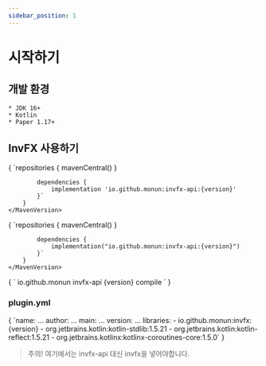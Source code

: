 ```yaml
---
sidebar_position: 1
---
```


# 시작하기


## 개발 환경
    * JDK 16+
    * Kotlin
    * Paper 1.17+

## InvFX 사용하기
<Tabs>
  <TabItem value="groovy" label="groovy" default>
    <MavenVersion language="groovy" notation="io.github.monun:invfx-api">
        {
            `repositories {
                mavenCentral()
            }
                
            dependencies {
                implementation 'io.github.monun:invfx-api:{version}'
            }`
        }
    </MavenVersion>
  </TabItem>
  <TabItem value="kotlin" label="kotlin">
    <MavenVersion language="kotlin" notation="io.github.monun:invfx-api">
        {
            `repositories {
                mavenCentral()
            }
            
            dependencies {
                implementation("io.github.monun:invfx-api:{version}")
            }`
        }
    </MavenVersion>
  </TabItem>
    <TabItem value="maven" label="maven">
    <MavenVersion language="xml" notation="io.github.monun:invfx-api">
        {
            `<dependency>
                <groupId>io.github.monun</groupId>
                <artifactId>invfx-api</artifactId>
                <version>{version}</version>
                <scope>compile</scope>
            </dependency>`
        }
    </MavenVersion>
  </TabItem>
</Tabs>

### plugin.yml
<MavenVersion language="yaml" notation="io.github.monun:invfx">
    {
        `name: ...
        author: ...
        main: ...
        version: ...
        libraries:
            - io.github.monun:invfx:{version}
            - org.jetbrains.kotlin:kotlin-stdlib:1.5.21
            - org.jetbrains.kotlin:kotlin-reflect:1.5.21
            - org.jetbrains.kotlinx:kotlinx-coroutines-core:1.5.0`
    }
</MavenVersion>

> 주의! 여기에서는 invfx-api 대신 invfx을 넣어야합니다.


<!--
val heptagram = retrieveUser("Heptagram")
println(heptagram.fans.map { it.blackCowness }.sum())

-------------------------------------------------------
| C͟O͟N͟S͟O͟L͟E͟ | TERMINAL | PROBLEMS |
Exception in thread "main" java.lang.ArithmeticException: integer overflow
-->

